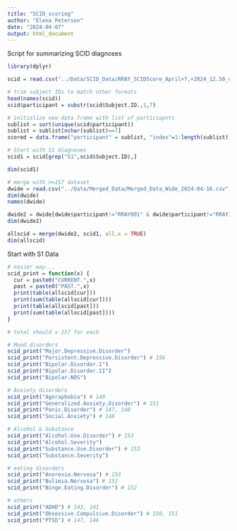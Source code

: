 ```yaml
---
title: "SCID_scoring"
author: "Elena Peterson"
date: "2024-04-07"
output: html_document
---
```


Script for summarizing SCID diagnoses

```r
library(dplyr)

scid = read.csv("../Data/SCID_Data/RRAY_SCIDScore_April+7,+2024_12.50_char_forR_cleaned.csv",stringsAsFactors = FALSE, header = TRUE)
```


```r
# trim subject IDs to match other formats
head(names(scid))
scid$participant = substr(scid$Subject.ID.,1,7)

# initialize new data frame with list of particiapnts
sublist = sort(unique(scid$participant))
sublist = sublist[nchar(sublist)==7]
scored = data.frame("participant" = sublist, "index"=1:length(sublist))

```


```r
# Start with S1 diagnoses
scid1 = scid[grep("S1",scid$Subject.ID),]

dim(scid1)

```

```r
# merge with n=157 dataset
dwide = read.csv("../Data/Merged_Data/Merged_Data_Wide_2024-04-16.csv",stringsAsFactors = FALSE, header = TRUE)
dim(dwide)
names(dwide)

dwide2 = dwide[dwide$participant!="RRAY001" & dwide$participant!="RRAY146",]
dim(dwide2)

allscid = merge(dwide2, scid1, all.x = TRUE)
dim(allscid)
```

Start with S1 Data
```r

# easier way...
scid_print = function(x) {
  cur = paste0("CURRENT.",x)
  past = paste0("PAST.",x)
  print(table(allscid[cur]))
  print(sum(table(allscid[cur])))
  print(table(allscid[past]))
  print(sum(table(allscid[past])))
}

```


```r
# total should = 157 for each

# Mood disorders
scid_print("Major.Depressive.Disorder")
scid_print("Persistent.Depressive.Disorder") # 156
scid_print("Bipolar.Disorder.I")
scid_print("Bipolar.Disorder.II")
scid_print("Bipolar.NOS")

# Anxiety disorders
scid_print("Agoraphobia") # 149
scid_print("Generalized.Anxiety.Disorder") # 151
scid_print("Panic.Disorder") # 147, 148
scid_print("Social.Anxiety") # 148

# Alcohol & Substance
scid_print("Alcohol.Use.Disorder") # 153
scid_print("Alcohol.Severity")
scid_print("Substance.Use.Disorder") # 153
scid_print("Substance.Severity")

# eating disorders
scid_print("Anorexia.Nervosa") # 153
scid_print("Bulimia.Nervosa") # 152
scid_print("Binge.Eating.Disorder") # 152

# others
scid_print("ADHD") # 143, 141
scid_print("Obsessive.Compulsive.Disorder") # 150, 151
scid_print("PTSD") # 147, 146
```
